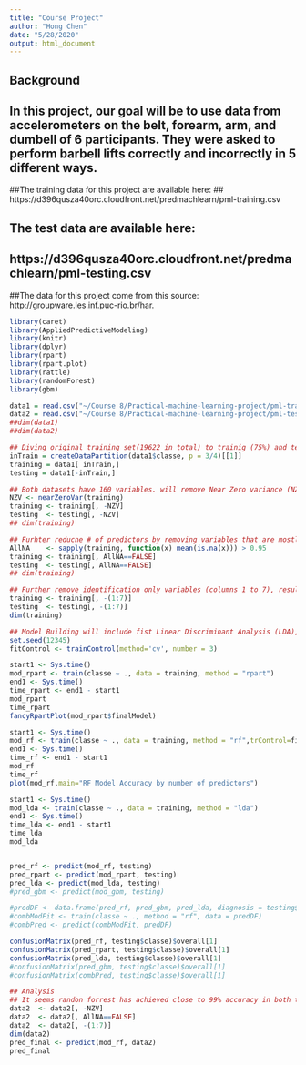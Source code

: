 ```yaml
---
title: "Course Project"
author: "Hong Chen"
date: "5/28/2020"
output: html_document
---
```


## Background
## In this project, our goal will be to use data from accelerometers on the belt, forearm, arm, and dumbell of 6 participants. They were asked to perform barbell lifts correctly and incorrectly in 5 different ways.

##The training data for this project are available here:
## https://d396qusza40orc.cloudfront.net/predmachlearn/pml-training.csv

## The test data are available here:
## https://d396qusza40orc.cloudfront.net/predmachlearn/pml-testing.csv

##The data for this project come from this source: http://groupware.les.inf.puc-rio.br/har. 


```r
library(caret)
library(AppliedPredictiveModeling)
library(knitr)
library(dplyr)
library(rpart)
library(rpart.plot)
library(rattle)
library(randomForest)
library(gbm)

data1 = read.csv("~/Course 8/Practical-machine-learning-project/pml-training.csv")
data2 = read.csv("~/Course 8/Practical-machine-learning-project/pml-testing.csv")
##dim(data1)
##dim(data2)

## Diving original training set(19622 in total) to trainig (75%) and testing (25%)
inTrain = createDataPartition(data1$classe, p = 3/4)[[1]]
training = data1[ inTrain,]
testing = data1[-inTrain,]

## Both datasets have 160 variables. will remove Near Zero variance (NZV) variables, resulting in 102 predictors after processing 
NZV <- nearZeroVar(training)
training <- training[, -NZV]
testing  <- testing[, -NZV]
## dim(training)

## Furhter reducne # of predictors by removing variables that are mostly NA, resulting in 59 predictors left
AllNA    <- sapply(training, function(x) mean(is.na(x))) > 0.95
training <- training[, AllNA==FALSE]
testing  <- testing[, AllNA==FALSE]
## dim(training)

## Further remove identification only variables (columns 1 to 7), resulting in 52 predictors only 
training <- training[, -(1:7)]
testing  <- testing[, -(1:7)]
dim(training)

## Model Building will include fist Linear Discriminant Analysis (LDA), then non-linea indluding random forest (rf),  gradient boosting method (gbm), but I will implement cross-validation to avoid over-fitting first 
set.seed(12345)
fitControl <- trainControl(method='cv', number = 3)

start1 <- Sys.time()  
mod_rpart <- train(classe ~ ., data = training, method = "rpart")
end1 <- Sys.time()   
time_rpart <- end1 - start1
mod_rpart
time_rpart
fancyRpartPlot(mod_rpart$finalModel)

start1 <- Sys.time() 
mod_rf <- train(classe ~ ., data = training, method = "rf",trControl=fitControl, VERBOSE=FALSE)
end1 <- Sys.time()   
time_rf <- end1 - start1 
mod_rf
time_rf
plot(mod_rf,main="RF Model Accuracy by number of predictors")

start1 <- Sys.time() 
mod_lda <- train(classe ~ ., data = training, method = "lda")
end1 <- Sys.time()   
time_lda <- end1 - start1 
time_lda
mod_lda


pred_rf <- predict(mod_rf, testing)
pred_rpart <- predict(mod_rpart, testing)
pred_lda <- predict(mod_lda, testing)
#pred_gbm <- predict(mod_gbm, testing)

#predDF <- data.frame(pred_rf, pred_gbm, pred_lda, diagnosis = testing$classe)
#combModFit <- train(classe ~ ., method = "rf", data = predDF)
#combPred <- predict(combModFit, predDF)

confusionMatrix(pred_rf, testing$classe)$overall[1]
confusionMatrix(pred_rpart, testing$classe)$overall[1]
confusionMatrix(pred_lda, testing$classe)$overall[1]
#confusionMatrix(pred_gbm, testing$classe)$overall[1]
#confusionMatrix(combPred, testing$classe)$overall[1]

## Analysis
## It seems randon forrest has achieved close to 99% accuracy in both trainnig and test dataset. we will use this as final model for downloaded test dataset, otherwise we could try to use model combination to increase accuracy when needed
data2  <- data2[, -NZV]
data2  <- data2[, AllNA==FALSE]
data2  <- data2[, -(1:7)]
dim(data2)
pred_final <- predict(mod_rf, data2)
pred_final
```